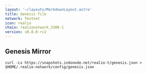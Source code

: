 ```yaml
---
layout: '~/layouts/MarkdownLayout.astro'
title: Genesis file
network: Testnet
icon: realio
chain: realionetwork_3300-1
version: v0.8.0-rc2
---
```

## Genesis Mirror

```
curl -Ls https://snapshots.indonode.net/realio-t/genesis.json > $HOME/.realio-network/config/genesis.json
```
